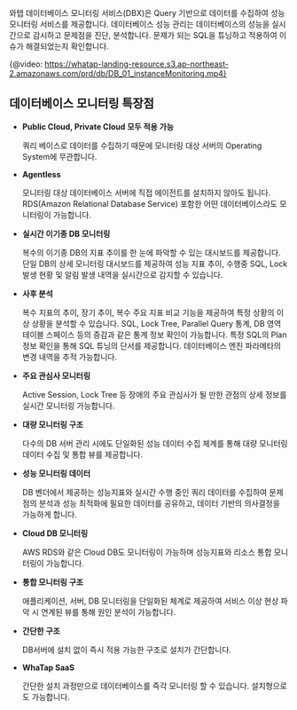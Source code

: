 와탭 데이터베이스 모니터링 서비스(DBX)은 Query 기반으로 데이터를 수집하여 성능 모니터링 서비스를 제공합니다. 데이터베이스 성능 관리는 데이터베이스의 성능을 실시간으로 감시하고 문제점을 진단, 분석합니다. 문제가 되는 SQL을 튜닝하고 적용하여 이슈가 해결되었는지 확인합니다.

{@video: https://whatap-landing-resource.s3.ap-northeast-2.amazonaws.com/prd/db/DB_01_instanceMonitoring.mp4}

## 데이터베이스 모니터링 특장점

* **Public Cloud, Private Cloud 모두 적용 가능**

  쿼리 베이스로 데이터를 수집하기 때문에 모니터링 대상 서버의 Operating System에 무관합니다.

* **Agentless**

  모니터링 대상 데이터베이스 서버에 직접 에이전트를 설치하지 않아도 됩니다. RDS(Amazon Relational Database Service) 포함한 어떤 데이터베이스라도 모니터링이 가능합니다.

* **실시간 이기종 DB 모니터링**

  복수의 이기종 DB의 지표 추이를 한 눈에 파악할 수 있는 대시보드를 제공합니다. 단일 DB의 상세 모니터링 대시보드를 제공하여 성능 지표 추이, 수행중 SQL, Lock 발생 현황 및 알림 발생 내역을 실시간으로 감지할 수 있습니다.

* **사후 분석**

  복수 지표의 추이, 장기 추이, 복수 주요 지표 비교 기능을 제공하여 특정 상황의 이상 상황을 분석할 수 있습니다. SQL, Lock Tree, Parallel Query 통계, DB 영역 테이블 스페이스 등의 증감과 같은 통계 정보 확인이 가능합니다. 특정 SQL의 Plan 정보 확인을 통해 SQL 튜닝의 단서를 제공합니다. 데이터베이스 엔진 파라메타의 변경 내역을 추적 가능합니다.

* **주요 관심사 모니터링**

  Active Session, Lock Tree 등 장애의 주요 관심사가 될 만한 관점의 상세 정보를 실시간 모니터링 가능합니다.

* **대량 모니터링 구조**

  다수의 DB 서버 관리 시에도 단일화된 성능 데이터 수집 체계를 통해 대량 모니터링 데이터 수집 및 통합 뷰를 제공합니다.

* **성능 모니터링 데이터**

  DB 벤더에서 제공하는 성능지표와 실시간 수행 중인 쿼리 데이터를 수집하여 문제점의 분석과 성능 최적화에 필요한 데이터를 공유하고, 데이터 기반의 의사결정을 가능하게 합니다.

* **Cloud DB 모니터링**

  AWS RDS와 같은 Cloud DB도 모니터링이 가능하며 성능지표와 리소스 통합 모니터링이 가능합니다.

* **통합 모니터링 구조**

  애플리케이션, 서버, DB 모니터링을 단일화된 체계로 제공하여 서비스 이상 현상 파악 시 연계된 뷰를 통해 원인 분석이 가능합니다.

* **간단한 구조**

  DB서버에 설치 없이 즉시 적용 가능한 구조로 설치가 간단합니다.

* **WhaTap SaaS**

  간단한 설치 과정만으로 데이터베이스를 즉각 모니터링 할 수 있습니다. 설치형으로도 가능합니다.